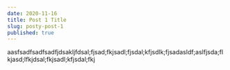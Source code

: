 ```yaml
---
date: 2020-11-16
title: Post 1 Title
slug: posty-post-1
published: true
---
```

aasfsadfsadfsadfjdsakljfdsal;fjsad;fkjsadl;fjsdal;kfjsdlk;fjsadasldf;aslfjsda;flkjasd;lfkjdsal;fkjsadl;kfjsdal;fkj